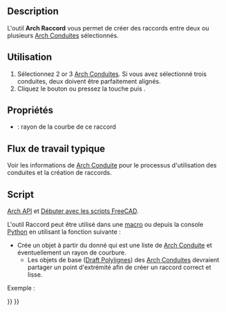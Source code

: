 <languages/>

{{Docnav/fr
|[[Arch_Pipe/fr|Conduite]]
|[[Arch_Stairs/fr|Escalier]]
|[[BIM_Workbench/fr|Atelier BIM]]
|IconL=Arch_Pipe.svg
|IconR=Arch_Stairs.png
|IconC=Workbench_BIM.svg
}}

{{VeryImportantMessage|Cette commande fait partie de l'ensemble intégré de l'[[BIM_Workbench/fr|atelier BIM]] avec la V1.0<br>
Cette page a été mise à jour pour cette version.}}

{{GuiCommand/fr
|Name=Arch PipeConnector
|Name/fr=Arch Raccord
|MenuLocation=3D/BIM → Raccord
|Workbenches=[[Arch_Workbench/fr|Arch]]
|Shortcut={{KEY|P}} {{KEY|C}}
|Version=0.17
|SeeAlso=
}}

== Description == 

L'outil '''Arch Raccord''' vous permet de créer des raccords entre deux ou plusieurs [[Arch_Pipe/fr|Arch Conduites]] sélectionnés.

<span id="Usage"></span>
==Utilisation==

# Sélectionnez 2 or 3 [[Arch_Pipe/fr|Arch Conduites]]. Si vous avez sélectionné trois conduites, deux doivent être parfaitement alignés.
# Cliquez le bouton {{Button|[[Image:Arch_PipeConnector.svg|16px]] [[Arch_PipeConnector/fr|Raccord]]}} ou pressez la touche {{KEY|P}} puis {{KEY|C}}.

<span id="Properties"></span>
== Propriétés ==

* {{PropertyData|Radius}} : rayon de la courbe de ce raccord

<span id="Typical_workflow"></span>
== Flux de travail typique ==

Voir les informations de [[Arch_Pipe/fr|Arch Conduite]] pour le processus d'utilisation des conduites et la création de raccords.

<span id="Scripting"></span>
==Script==

{{Emphasis|Voir aussi :}} [[Arch_API/fr|Arch API]] et [[FreeCAD_Scripting_Basics/fr|Débuter avec les scripts FreeCAD]].

L'outil Raccord peut être utilisé dans une [[Macros/fr|macro]] ou depuis la console [[Python/fr|Python]] en utilisant la fonction suivante :

{{Code|code=
Connector = makePipeConnector(pipes, radius=0, name="Connector")
}}

* Crée un objet {{incode|Connector}} à partir du {{incode|pipes}} donné qui est une liste de [[Arch_Pipe/fr|Arch Conduite]] et éventuellement un rayon {{incode|radius}} de courbure.
** Les objets de base ([[Draft_Wire/fr|Draft Polylignes]]) des [[Arch_Pipe/fr|Arch Conduites]] devraient partager un point d'extrémité afin de créer un raccord correct et lisse.

Exemple :

{{Code|code=
import FreeCAD, Draft, Arch

p1 = FreeCAD.Vector(-1000, 0, 0)
p2 = FreeCAD.Vector(-2000, 0, 0)
p3 = FreeCAD.Vector(-2000, 0, 0)
p4 = FreeCAD.Vector(-2000, -1000, 0)
p5 = FreeCAD.Vector(-2000, -1000, 0)
p6 = FreeCAD.Vector(-4000, -1000, 0)
Line1 = Draft.makeWire([p1, p2])
Line2 = Draft.makeWire([p3, p4])
Line3 = Draft.makeWire([p5, p6])

Pipe1 = Arch.makePipe(Line1, 150)
Pipe2 = Arch.makePipe(Line2, 150)
Pipe3 = Arch.makePipe(Line3, 150)
FreeCAD.ActiveDocument.recompute()

Conn = Arch.makePipeConnector([Pipe1, Pipe2])
Conn2 = Arch.makePipeConnector([Pipe2, Pipe3])
FreeCAD.ActiveDocument.recompute()

Line4 = Draft.move(Line1, FreeCAD.Vector(-500, 1000, 0), copy=True)
Line5 = Draft.move(Line2, FreeCAD.Vector(-500, 1000, 0), copy=True)
Pipe4 = Arch.makePipe(Line4, 100)
Pipe5 = Arch.makePipe(Line5, 100)
FreeCAD.ActiveDocument.recompute()

Conn3 = Arch.makePipeConnector([Pipe4, Pipe5], radius=400)
FreeCAD.ActiveDocument.recompute()
}}


{{Docnav/fr
|[[Arch_Pipe/fr|Conduite]]
|[[Arch_Stairs/fr|Escalier]]
|[[BIM_Workbench/fr|Atelier BIM]]
|IconL=Arch_Pipe.svg
|IconR=Arch_Stairs.png
|IconC=Workbench_BIM.svg
}}

{{BIM_Tools_navi{{#translation:}}}}
{{Userdocnavi{{#translation:}}}}